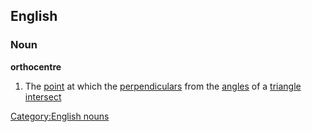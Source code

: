 ==English==
===Noun===
'''orthocentre'''
#The [[point]] at which the [[perpendicular]]s from the [[angle]]s of a [[triangle]] [[intersect]]
[[Category:English nouns]]
